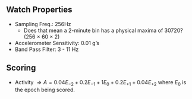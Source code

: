 ## Watch Properties

* Sampling Freq.: 256Hz
    + Does that mean a 2-minute bin has a physical maxima of 30720? (256 $\times$ 60 $\times$ 2)
* Accelerometer Sensitivity: 0.01 g's
* Band Pass Filter: 3 - 11 Hz

## Scoring

* Activity $\Rightarrow A = 0.04E_{−2} + 0.2E_{−1} + 1E_{0} + 0.2E_{+1} + 0.04E_{+2}$ where $E_0$ is the epoch being scored.
